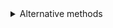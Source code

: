 <details>
<summary>Alternative methods</summary>

For users with a lot of infrastructure in AWS, or who might create or recreate
many instances, consider alternative methods for joining new EC2 instances running
Teleport:

- [Configure Teleport to Automatically Enroll EC2 instances](../../zero-trust-access/enroll-resources/auto-discovery/servers/ec2-discovery.mdx)
- [Joining Teleport Services via AWS IAM
  Role](../../enroll-resources/agents/aws-iam.mdx)
- [Joining Teleport Services via AWS EC2 Identity Document](../../enroll-resources/agents/aws-ec2.mdx)

</details>
